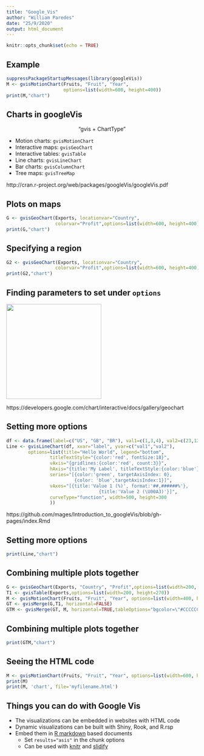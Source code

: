 ```yaml
---
title: "Google_Vis"
author: "William Paredes"
date: "25/9/2020"
output: html_document
---
```


```r
knitr::opts_chunk$set(echo = TRUE)
```

## Example 

```r
suppressPackageStartupMessages(library(googleVis))
M <- gvisMotionChart(Fruits, "Fruit", "Year",
                     options=list(width=600, height=400))
print(M,"chart")
```

## Charts in googleVis

<center> "gvis + ChartType" </center>

* Motion charts:  `gvisMotionChart`
* Interactive maps: `gvisGeoChart`
* Interactive tables: `gvisTable`
* Line charts: `gvisLineChart`
* Bar charts: `gvisColumnChart`
* Tree maps: `gvisTreeMap`

http://cran.r-project.org/web/packages/googleVis/googleVis.pdf

## Plots on maps

```r
G <- gvisGeoChart(Exports, locationvar="Country",
                  colorvar="Profit",options=list(width=600, height=400))
print(G,"chart")
```


## Specifying a region

```r
G2 <- gvisGeoChart(Exports, locationvar="Country",
                  colorvar="Profit",options=list(width=600, height=400,region="150"))
print(G2,"chart")
```

## Finding parameters to set under `options`


<img class="center" src="configoptions.png" height=250>

https://developers.google.com/chart/interactive/docs/gallery/geochart

## Setting more options

```r
df <- data.frame(label=c("US", "GB", "BR"), val1=c(1,3,4), val2=c(23,12,32))
Line <- gvisLineChart(df, xvar="label", yvar=c("val1","val2"),
        options=list(title="Hello World", legend="bottom",
                titleTextStyle="{color:'red', fontSize:18}",                         
                vAxis="{gridlines:{color:'red', count:3}}",
                hAxis="{title:'My Label', titleTextStyle:{color:'blue'}}",
                series="[{color:'green', targetAxisIndex: 0}, 
                         {color: 'blue',targetAxisIndex:1}]",
                vAxes="[{title:'Value 1 (%)', format:'##,######%'}, 
                                  {title:'Value 2 (\U00A3)'}]",                          
                curveType="function", width=500, height=300                         
                ))
```

https://github.com/mages/Introduction_to_googleVis/blob/gh-pages/index.Rmd

## Setting more options

```r
print(Line,"chart")
```

## Combining multiple plots together

```r
G <- gvisGeoChart(Exports, "Country", "Profit",options=list(width=200, height=100))
T1 <- gvisTable(Exports,options=list(width=200, height=270))
M <- gvisMotionChart(Fruits, "Fruit", "Year", options=list(width=400, height=370))
GT <- gvisMerge(G,T1, horizontal=FALSE)
GTM <- gvisMerge(GT, M, horizontal=TRUE,tableOptions="bgcolor=\"#CCCCCC\" cellspacing=10")
```

## Combining multiple plots together

```r
print(GTM,"chart")
```

## Seeing the HTML code

```r
M <- gvisMotionChart(Fruits, "Fruit", "Year", options=list(width=600, height=400))
print(M)
print(M, 'chart', file='myfilename.html')
```

## Things you can do with Google Vis

* The visualizations can be embedded in websites with HTML code
* Dynamic visualizations can be built with Shiny, Rook, and R.rsp
* Embed them in [R markdown](http://www.rstudio.com/ide/docs/authoring/using_markdown) based documents
  * Set `results="asis"` in the chunk options
  * Can be used with [knitr](http://cran.r-project.org/web/packages/knitr/index.html) and [slidify](http://slidify.org/)
